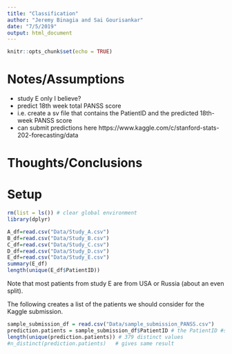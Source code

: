 ```yaml
---
title: "Classification"
author: "Jeremy Binagia and Sai Gourisankar"
date: "7/5/2019"
output: html_document
---
```


```r
knitr::opts_chunk$set(echo = TRUE)
```

# Notes/Assumptions
- study E only I believe? 
- predict 18th week total PANSS score 
- i.e. create a sv file that contains the PatientID and the predicted 18th-week PANSS score
- can submit predictions here https://www.kaggle.com/c/stanford-stats-202-forecasting/data

# Thoughts/Conclusions

# Setup
```r
rm(list = ls()) # clear global environment 
library(dplyr)
```

```r
A_df=read.csv("Data/Study_A.csv")
B_df=read.csv("Data/Study_B.csv")
C_df=read.csv("Data/Study_C.csv")
D_df=read.csv("Data/Study_D.csv")
E_df=read.csv("Data/Study_E.csv")
summary(E_df)
length(unique(E_df$PatientID))
```
Note that most patients from study E are from USA or Russia (about an even split). 

The following creates a list of the patients we should consider for the Kaggle submission. 
```r
sample_submission_df = read.csv("Data/sample_submission_PANSS.csv")
prediction.patients = sample_submission_df$PatientID # the PatientID #s we should use for Kaggle submission 
length(unique(prediction.patients)) # 379 distinct values 
#n_distinct(prediction.patients)   # gives same result 
```

